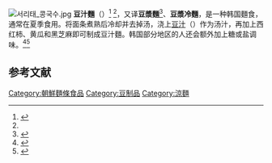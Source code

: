 [[File:서리태_콩국수.jpg|thumb]]
'''豆汁麵'''（{{Kor|谚=콩국수|名=南}}）<ref name="standardized">{{Cite web|url=http://overseas.mofa.go.kr/us-chicago-ko/brd/m_4779/view.do?seq=1072398|title=주요 한식명(200개) 로마자 표기 및 번역(영, 중, 일) 표준안|date=2014-05-22|publisher=[[韓國國立國語院|韓國國立國語院]]|trans-title=主要韓食名（200個）羅馬字表記与飜譯（英、中、日）標準案|format=PDF|access-date=2020-12-22|archive-date=2020-12-04|archive-url=https://web.archive.org/web/20201204070850/http://overseas.mofa.go.kr/us-chicago-ko/brd/m_4779/view.do?seq=1072398|dead-url=no}}</ref> <ref name="world.kbs" />，又译'''豆漿麵'''<ref>{{Cite news |url=http://www.hanguoing.com/tripInfo/tips/37 |title=韩国夏季美食TOP7 |work=韩国ing |accessdate=2020-09-15 |archive-date=2020-02-18 |archive-url=https://web.archive.org/web/20200218120134/http://www.hanguoing.com/tripInfo/tips/37 |dead-url=no }}</ref>、'''豆漿冷麵'''，是一种韩国麵食，通常在夏季食用。将面条煮熟后冷却并去掉汤，浇上[[豆汁_(韓國)|豆汁]]（{{Kor|谚=콩국|名=南}}）作为汤汁，再加上西红柿、黄瓜和黑芝麻即可制成豆汁麵。韩国部分地区的人还会额外加上糖或盐调味。<ref name="world.kbs">{{Cite news |url=http://world.kbs.co.kr/service/contents_view.htm?lang=c&menu_cate=lifestyle&id=&board_seq=336985&page=3&board_code=korean_cook |title=豆汁面 (콩국수) |date=2010-07-21 |work=KBS World |accessdate=2020-09-15}}</ref><ref>{{Cite news |url=http://chinese.korea.net/NewsFocus/Culture/view?articleId=138027 |title=韩国料理食谱：豆汁面 |date=2016-06-27 |work=Korea.net |accessdate=2020-09-15 |archive-date=2016-06-28 |archive-url=https://web.archive.org/web/20160628150008/http://chinese.korea.net/NewsFocus/Culture/view?articleId=138027 |dead-url=no }}</ref>

==参考文献==
{{reflist}}

{{大豆}}

[[Category:朝鮮麵條食品|Category:朝鮮麵條食品]]
[[Category:豆制品|Category:豆制品]]
[[Category:涼麵|Category:涼麵]]